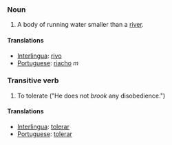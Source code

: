 ===Noun===
# A body of running water smaller than a [[river]].

==== Translations ====
*[[Interlingua]]: [[rivo]]
*[[Portuguese]]: [[riacho]] ''m''

===Transitive verb===
# To tolerate ("He does not ''brook'' any disobedience.")

==== Translations ====
*[[Interlingua]]: [[tolerar]]
*[[Portuguese]]: [[tolerar]]